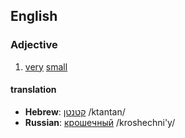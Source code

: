 ==English==

===Adjective===
#[[very]] [[small]]

====translation====
*'''Hebrew''': [[קטנטן]] /ktantan/
*'''Russian''': [[крошечный]] /kroshechni'y/
